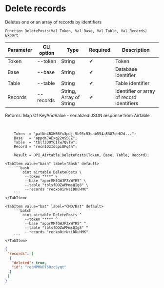 ﻿---
sidebar_position: 4
---


# Delete records
 Deletes one or an array of records by identifiers



`Function DeletePosts(Val Token, Val Base, Val Table, Val Records) Export`

  | Parameter | CLI option | Type | Required | Description |
  |-|-|-|-|-|
  | Token | --token | String | &#x2714; | Token |
  | Base | --base | String | &#x2714; | Database identifier |
  | Table | --table | String | &#x2714; | Table identifier |
  | Records | --records | String, Array of String | &#x2714; | Identifier or array of record identifiers |

  
  Returns:  Map Of KeyAndValue - serialized JSON response from Airtable

<br/>




```bsl title="1C:Enterprise/OneScript code example"
    Token  = "patNn4BXW66Yx3pdj.5b93c53cab554a8387de02d...";
    Base   = "appcKJWExq22nSSCZ";
    Table  = "tblfJOUYCIlw7QvTw";
    Record = "recn1OzIdcpiUFq4h";

    Result = OPI_Airtable.DeletePosts(Token, Base, Table, Record);
```
 

 <Tabs>
  
    <TabItem value="bash" label="Bash" default>
        ```bash
            oint airtable DeletePosts \
             --token "***" \
             --base "apprMMfGWJFZxWYR5" \
             --table "tblsfDOZwPMmsQIg8" \
             --records "recxo0irNziDDuHMK"
        ```
    </TabItem>
  
    <TabItem value="bat" label="CMD/Bat" default>
        ```batch
            oint airtable DeletePosts ^
             --token "***" ^
             --base "apprMMfGWJFZxWYR5" ^
             --table "tblsfDOZwPMmsQIg8" ^
             --records "recxo0irNziDDuHMK"
        ```
    </TabItem>
</Tabs>


```json title="Result"
{
 "records": [
  {
   "deleted": true,
   "id": "recMPMkPT6RzcSyqt"
  }
 ]
}
```
